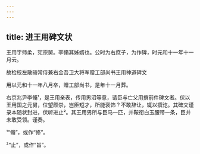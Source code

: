```yaml
---
---
---
```

title: 进王用碑文状
---







王用字师柔，宪宗舅。李翛其姊婿也。公时为右庶子，为作碑，时元和十一年十一月云。

故检校左散骑常侍兼右金吾卫大将军赠工部尚书王用神道碑文

用以元和十一年八月卒，赠工部尚书，是年十一月葬。

右京兆尹李翛¹，是王用亲表，传用男沼等意，请臣与亡父用撰前件碑文者。伏以王用国之元舅，位望颇崇，岂臣短才，所能褒饰？不敢辞让，辄以撰讫。其碑文谨录本随状封进，伏听进止²。其王用男所与臣马一匹，并鞍衔白玉腰带一条，臣并未敢受领。谨奏。

¹“翛”，或作“修”。

²“止”，或作“旨”。